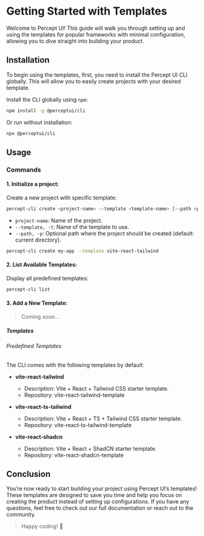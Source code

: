 # Getting Started with Templates

Welcome to Percept UI! This guide will walk you through setting up and using the templates for popular frameworks with minimal configuration, allowing you to dive straight into building your product.

## Installation

To begin using the templates, first, you need to install the Percept UI CLI globally. This will allow you to easily create projects with your desired template.

Install the CLI globally using `npm`:

```bash copy
npm install -g @perceptui/cli
```

Or run without installation:

```bash copy
npx @perceptui/cli
```

## Usage

### Commands

#### 1. **Initialize a project:**
   Create a new project with specific template:

```bash
percept-cli create <project-name> --template <template-name> [--path <path>]
```

- `project-name`: Name of the project.
- `--template, -t`: Name of the template to use.
- `--path, -p`: Optional path where the project should be created (default: current directory).

```bash copy
percept-cli create my-app --template vite-react-tailwind
```

#### 2. **List Available Templates:**
   Display all predefined templates:

```bash copy
percept-cli list
```

#### 3. **Add a New Template:**

> Coming soon...

##### Templates

###### Predefined Templates

The CLI comes with the following templates by default:

- **vite-react-tailwind**
  - Description: Vite + React + Tailwind CSS starter template.
  - Repository: vite-react-tailwind-template

- **vite-react-ts-tailwind**
  - Description: Vite + React + TS + Tailwind CSS starter template.
  - Repository: vite-react-ts-tailwind-template

- **vite-react-shadcn**
  - Description: Vite + React + ShadCN starter template.
  - Repository: vite-react-shadcn-template


## Conclusion

You’re now ready to start building your project using Percept UI’s templates! These templates are designed to save you time and help you focus on creating the product instead of setting up configurations. If you have any questions, feel free to check out our full documentation or reach out to the community.

> Happy coding! 🚀
